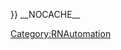{{MintyDocsManual
|product=Draft:ContentAdmin
|version=Internal
|manual=ReleaseNote
|displayname=Genesys Engage Cloud Release Notes
|pagination=no
|topicslist=* -CX Contact
** CXContact
* -Designer
** Designer
* -Workspace Web Edition
** WWE
* -Pulse
** Pulse
** PulseCollector
* -Agent Desktop
** Agent Desktop
* -Genesys Info Mart
** Genesys Info Mart
* -Genesys Web Services
** WebServices
* -intelligent Workload Distribution
** intelligent Workload Distribution
* -Stat Server
** Stat Server
|defaultform=Form:ArticleCloudRN
|inherit=no
|Auto=Manual sections
|Section={{Section
|Type=Structured
|sectionHeading=Latest release per service
|anchor=
|alignment=Vertical
|image=
|Media=
|structuredtext=
{{#cargo_query:
tables=ArticleCloudRN__ComponentId,ArticleCloudRN,Component,ComponentRN__ComponentId,ComponentRN,DeploymentType
|join on=ArticleCloudRN__ComponentId._value=Component.Id,ArticleCloudRN__ComponentId._rowID=ArticleCloudRN._ID,ArticleCloudRN__ComponentId._value = ComponentRN__ComponentId._value,ComponentRN__ComponentId._rowID=ComponentRN._ID,ComponentRN.DeploymentTypeId HOLDS DeploymentType.Id
|fields=Component.Name=Service,CONCAT('[[',ArticleCloudRN._pageName,'#',DATE_FORMAT(MAX(ReleaseDate),'%M %d, %Y'),'|',DATE_FORMAT(MAX(ReleaseDate),'%M %d, %Y'),']]')=Release Date,CONCAT('[[File:',Image,'|80px]]')=Supported Cloud,Highlight=Highlights,ComponentId=ComponentId,ReleaseDate=ReleaseDate
|where=ComponentRN._pageNamespace="{{NAMESPACENUMBER}}" AND ArticleCloudRN._pageNamespace="{{NAMESPACENUMBER}}"
|intro=<table><tr><th>Service</th><th>Release Date</th><th>Supported Cloud</th><th>Highlights</th></tr>
|outro=</table>
|format=template
|template=PrintTopRN
|named args=yes
|group by=ComponentRN.ComponentId
|order by=ComponentRN.ReleaseDate DESC
}}
|structuredtextwide=
|FAQHeading=
|Status=No
}}
}}
[[Category:RNAutomation]]
__NOCACHE__